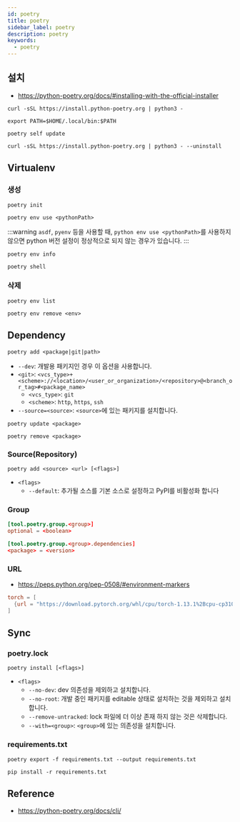 ```yaml
---
id: poetry
title: poetry
sidebar_label: poetry
description: poetry
keywords:
  - poetry
---
```


## 설치

- https://python-poetry.org/docs/#installing-with-the-official-installer

```shell
curl -sSL https://install.python-poetry.org | python3 -
```

```shell title=".zshrc"
export PATH=$HOME/.local/bin:$PATH
```

```shell
poetry self update
```

```shell
curl -sSL https://install.python-poetry.org | python3 - --uninstall
```

## Virtualenv

### 생성

```shell
poetry init
```

```shell
poetry env use <pythonPath>
```

:::warning
`asdf`, `pyenv` 등을 사용할 때, `python env use <pythonPath>`를 사용하지 않으면 python 버전 설정이 정상적으로 되지 않는 경우가 있습니다.
:::

```shell
poetry env info
```

```shell
poetry shell
```

### 삭제

```shell
poetry env list
```

```shell
poetry env remove <env>
```

## Dependency

```shell
poetry add <package|git|path>
```

- `--dev`: 개발용 패키지인 경우 이 옵션을 사용합니다.
- `<git>`: `<vcs_type>+<scheme>://<location>/<user_or_organization>/<repository>@<branch_or_tag>#<package_name>`
  - `<vcs_type>`: `git`
  - `<scheme>`: `http`, `https`, `ssh`
- `--source=<source>`: `<source>`에 있는 패키지를 설치합니다.

```shell
poetry update <package>
```

```shell
poetry remove <package>
```

### Source(Repository)

```shell
poetry add <source> <url> [<flags>]
```

- `<flags>`
  - `--default`: 추가될 소스를 기본 소스로 설정하고 PyPI를 비활성화 합니다

### Group

```toml title="pyproject.toml"
[tool.poetry.group.<group>]
optional = <boolean>

[tool.poetry.group.<group>.dependencies]
<package> = <version>
```

### URL

- https://peps.python.org/pep-0508/#environment-markers

```toml title="pyproject.toml"
torch = [
  {url = "https://download.pytorch.org/whl/cpu/torch-1.13.1%2Bcpu-cp310-cp310-linux_x86_64.whl", markers = "sys_platform == 'linux'"},
]
```

## Sync

### poetry.lock

```shell
poetry install [<flags>]
```

- `<flags>`
  - `--no-dev`: dev 의존성을 제외하고 설치합니다.
  - `--no-root`: 개발 중인 패키지를 editable 상태로 설치하는 것을 제외하고 설치합니다.
  - `--remove-untracked`: lock 파일에 더 이상 존재 하지 않는 것은 삭제합니다.
  - `--with=<group>`: `<group>`에 있는 의존성을 설치합니다.

### requirements.txt

```shell
poetry export -f requirements.txt --output requirements.txt
```

```shell
pip install -r requirements.txt
```

## Reference

- https://python-poetry.org/docs/cli/
